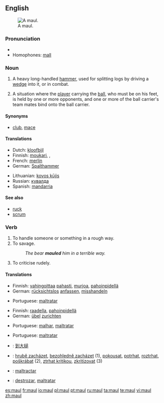 {{also|Maul}}
==English==
{{wikipedia}}
[[Image:Monster Maul.jpg|thumb|A maul.]]

===Pronunciation===
* {{rhymes|ɔːl}}
* Homophones: [[mall]]

===Noun===
{{en-noun}}

# A heavy long-handled [[hammer]], used for splitting logs by driving a [[wedge]] into it, or in combat.
# {{rugby}} A situation where the [[player]] carrying the [[ball]], who must be on his feet, is held by one or more opponents, and one or more of the ball carrier's team mates bind onto the ball carrier.

====Synonyms====
* {{sense|weapon}} [[club]], [[mace]]

====Translations====
{{trans-top|heavy, long-handled hammer}}
* Dutch: [[kloofbijl]] {{f}}
* Finnish: [[moukari]], {{t|fi|nuija}}, {{t|fi|leka}}
* French: [[merlin]] {{m}}
* German: [[Spalthammer]] {{m}}
{{trans-mid}}
* Lithuanian: [[kovos kūjis]]
* Russian: [[кувалда]] {{f}}
* Spanish: [[mandarria]] {{f}}
{{trans-bottom}}

====See also====
* [[ruck]]
* [[scrum]]

===Verb===
{{en-verb}}

# To handle someone or something in a rough way.
# To savage.
#: ''The bear '''mauled''' him in a terrible way.''
# To criticise rudely.

====Translations====
{{trans-top|handle in a rough way}}
* Finnish: [[vahingoittaa]] [[paha|pahasti]], [[murjoa]], [[pahoinpidellä]]
* German: [[rücksichtslos]] [[anfassen]], [[misshandeln]]
{{trans-mid}}
* Portuguese: [[maltratar]]
{{trans-bottom}}

{{trans-top|savage}}
* Finnish: [[raadella]], [[pahoinpidellä]]
* German: [[übel]] [[zurichten]]
{{trans-mid}}
* Portuguese: [[malhar]], [[maltratar]]
{{trans-bottom}}

{{trans-top|to criticise rudely}}
* Portuguese: [[maltratar]]
{{trans-mid}}
{{trans-bottom}}

{{checktrans-top}}
* {{ttbc|Chinese}}: [[到大槌]]
* {{ttbc|Czech}}: [[hrubě zacházet]], [[bezohledně zacházet]]  (1), [[pokousat]], [[potrhat]], [[roztrhat]], [[poškrábat]] (2),  [[ztrhat kritikou]], [[zkritizovat]] (3)
{{trans-mid}}
* {{ttbc|Interlingua}}: [[maltractar]]
* {{ttbc|Spanish}}: [[destrozar]], [[maltratar]]
{{trans-bottom}}

[[es:maul]]
[[fr:maul]]
[[io:maul]]
[[pl:maul]]
[[pt:maul]]
[[ru:maul]]
[[ta:maul]]
[[te:maul]]
[[vi:maul]]
[[zh:maul]]